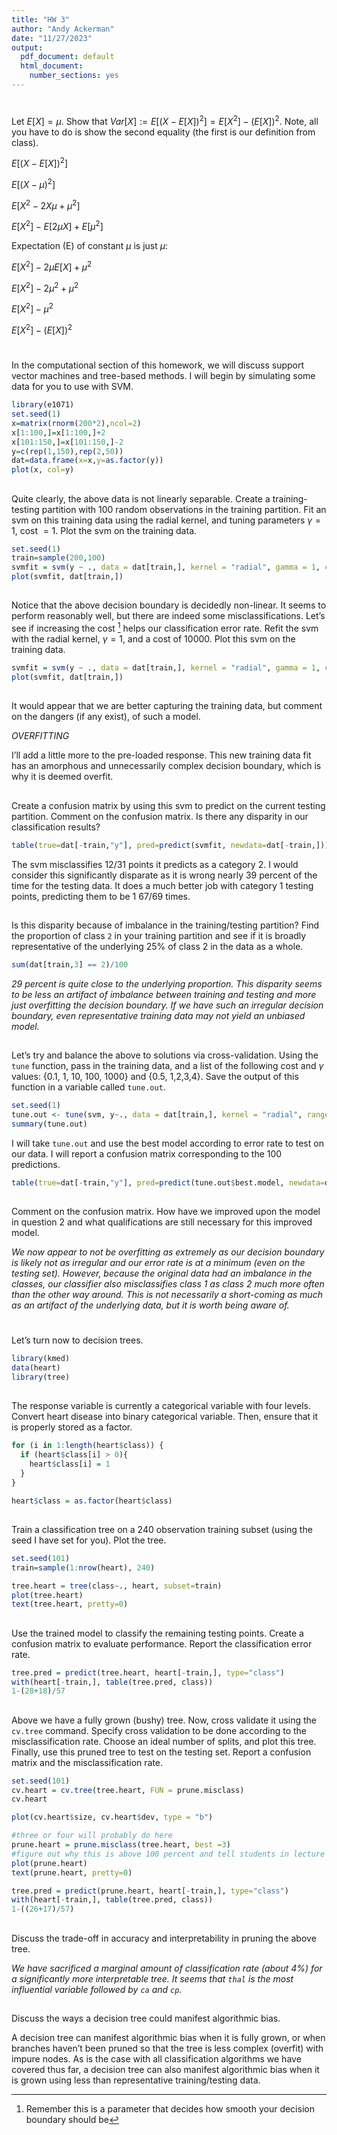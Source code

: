 ```yaml
---
title: "HW 3"
author: "Andy Ackerman"
date: "11/27/2023"
output:
  pdf_document: default
  html_document:
    number_sections: yes
---
```


#

Let $E[X] = \mu$.  Show that $Var[X] := E[(X-E[X])^2] = E[X^2]-(E[X])^2$.  Note, all you have to do is show the second equality (the first is our definition from class). 

$E[(X-E[X])^2]$

$E[(X-\mu)^2]$ 

$E[X^2 - 2X\mu + \mu^2]$

$E[X^2] - E[2\mu X] + E[\mu^2]$

Expectation (E) of constant $\mu$ is just $\mu$:

$E[X^2] - 2\mu E[X] + \mu^2$

$E[X^2] - 2\mu^2 + \mu^2$

$E[X^2] - \mu^2$

$E[X^2] - (E[X])^2$

# 


In the computational section of this homework, we will discuss support vector machines and tree-based methods.  I will begin by simulating some data for you to use with SVM. 

```r
library(e1071)
set.seed(1) 
x=matrix(rnorm(200*2),ncol=2)
x[1:100,]=x[1:100,]+2
x[101:150,]=x[101:150,]-2
y=c(rep(1,150),rep(2,50))
dat=data.frame(x=x,y=as.factor(y))
plot(x, col=y)

```


##

Quite clearly, the above data is not linearly separable.  Create a training-testing partition with 100 random observations in the training partition.  Fit an svm on this training data using the radial kernel, and tuning parameters $\gamma=1$, cost $=1$.  Plot the svm on the training data.  

```r
set.seed(1)
train=sample(200,100)
svmfit = svm(y ~ ., data = dat[train,], kernel = "radial", gamma = 1, cost = 1)
plot(svmfit, dat[train,])
```

##

Notice that the above decision boundary is decidedly non-linear.  It seems to perform reasonably well, but there are indeed some misclassifications.  Let's see if increasing the cost ^[Remember this is a parameter that decides how smooth your decision boundary should be] helps our classification error rate.  Refit the svm with the radial kernel, $\gamma=1$, and a cost of 10000.  Plot this svm on the training data. 

```r
svmfit = svm(y ~ ., data = dat[train,], kernel = "radial", gamma = 1, cost = 10000)
plot(svmfit, dat[train,])

```

##

It would appear that we are better capturing the training data, but comment on the dangers (if any exist), of such a model. 

*OVERFITTING*

I'll add a little more to the pre-loaded response. This new training data fit has an amorphous and unnecessarily complex decision boundary, which is why it is deemed overfit.

##

Create a confusion matrix by using this svm to predict on the current testing partition.  Comment on the confusion matrix.  Is there any disparity in our classification results?    

```r
table(true=dat[-train,"y"], pred=predict(svmfit, newdata=dat[-train,]))
```

The svm misclassifies 12/31 points it predicts as a category 2. I would consider this significantly disparate as it is wrong nearly 39 percent of the time for the testing data. It does a much better job with category 1 testing points, predicting them to be 1 67/69 times. 

##

Is this disparity because of imbalance in the training/testing partition?  Find the proportion of class `2` in your training partition and see if it is broadly representative of the underlying 25\% of class 2 in the data as a whole.  

```r
sum(dat[train,3] == 2)/100

```

*29 percent is quite close to the underlying proportion.  This disparity seems to be less an artifact of imbalance between training and testing and more just overfitting the decision boundary.  If we have such an irregular decision boundary, even representative training data may not yield an unbiased model.*

##

Let's try and balance the above to solutions via cross-validation.  Using the `tune` function, pass in the training data, and a list of the following cost and $\gamma$ values: {0.1, 1, 10, 100, 1000} and {0.5, 1,2,3,4}.  Save the output of this function in a variable called `tune.out`.  

```r

set.seed(1)
tune.out <- tune(svm, y~., data = dat[train,], kernel = "radial", ranges = list(cost = c(0.1, 1, 10, 100, 1000), gamma = c(0.5, 1,2,3,4)))
summary(tune.out)


```

I will take `tune.out` and use the best model according to error rate to test on our data.  I will report a confusion matrix corresponding to the 100 predictions.  


```r
table(true=dat[-train,"y"], pred=predict(tune.out$best.model, newdata=dat[-train,]))
```

##

Comment on the confusion matrix.  How have we improved upon the model in question 2 and what qualifications are still necessary for this improved model.  

*We now appear to not be overfitting as extremely as our decision boundary is likely not as irregular and our error rate is at a minimum (even on the testing set).  However, because the original data had an imbalance in the classes, our classifier also misclassifies class 1 as class 2 much more often than the other way around.  This is not necessarily a short-coming as much as an artifact of the underlying data, but it is worth being aware of. *

# 
Let's turn now to decision trees.  

```r

library(kmed)
data(heart)
library(tree)

```

## 

The response variable is currently a categorical variable with four levels.  Convert heart disease into binary categorical variable.  Then, ensure that it is properly stored as a factor. 

```r

for (i in 1:length(heart$class)) {
  if (heart$class[i] > 0){
    heart$class[i] = 1
  }
}

heart$class = as.factor(heart$class)

```

## 

Train a classification tree on a 240 observation training subset (using the seed I have set for you).  Plot the tree.  

```r
set.seed(101)
train=sample(1:nrow(heart), 240)

tree.heart = tree(class~., heart, subset=train)
plot(tree.heart)
text(tree.heart, pretty=0)

```


## 

Use the trained model to classify the remaining testing points.  Create a confusion matrix to evaluate performance.  Report the classification error rate.  

```r

tree.pred = predict(tree.heart, heart[-train,], type="class")
with(heart[-train,], table(tree.pred, class))
1-(28+18)/57

```

##  

Above we have a fully grown (bushy) tree.  Now, cross validate it using the `cv.tree` command.  Specify cross validation to be done according to the misclassification rate.  Choose an ideal number of splits, and plot this tree.  Finally, use this pruned tree to test on the testing set.  Report a confusion matrix and the misclassification rate.  

```r
set.seed(101)
cv.heart = cv.tree(tree.heart, FUN = prune.misclass)
cv.heart

plot(cv.heart$size, cv.heart$dev, type = "b")

#three or four will probably do here
prune.heart = prune.misclass(tree.heart, best =3)
#figure out why this is above 100 percent and tell students in lecture
plot(prune.heart)
text(prune.heart, pretty=0)

tree.pred = predict(prune.heart, heart[-train,], type="class")
with(heart[-train,], table(tree.pred, class))
1-((26+17)/57)

```


##

Discuss the trade-off in accuracy and interpretability in pruning the above tree. 

*We have sacrificed a marginal amount of classification rate (about 4%) for a significantly more interpretable tree.  It seems that `thal` is the most influential variable followed by `ca` and `cp`. *

## 

Discuss the ways a decision tree could manifest algorithmic bias.  

A decision tree can manifest algorithmic bias when it is fully grown, or when branches haven't been pruned so that the tree is less complex (overfit) with impure nodes. As is the case with all classification algorithms we have covered thus far, a decision tree can also manifest algorithmic bias when it is grown using less than representative training/testing data. 

